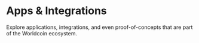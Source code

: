 # Apps & Integrations

Explore applications, integrations, and even proof-of-concepts that are part of the Worldcoin ecosystem.

<Apps />

